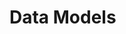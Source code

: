 # Data Models


<ul className="grid grid-cols-1 md:grid-cols-2 lg:grid-cols-3 xl:grid-cols-4 gap-4 -ml-6">
<ReferenceCard
    title="Crypto Historical Price"
    description="Cryptocurrency historical price data"
    url="/platform/data_models/CryptoHistorical"
    command="true"
/>
<ReferenceCard
    title="Available Indices"
    description="Available indices for a given provider"
    url="/platform/data_models/AvailableIndices"
    command="true"
/>
<ReferenceCard
    title="Major Indices Constituents"
    description="Constituents of an index"
    url="/platform/data_models/MajorIndicesConstituents"
    command="true"
/>
<ReferenceCard
    title="CPI"
    description="Consumer Price Index"
    url="/platform/data_models/CPI"
    command="true"
/>
<ReferenceCard
    title="Fred Historical"
    description="Historical close values for selected Fred indices"
    url="/platform/data_models/FredHistorical"
    command="true"
/>
<ReferenceCard
    title="Major Indices Historical"
    description="Historical levels for an index"
    url="/platform/data_models/MajorIndicesHistorical"
    command="true"
/>
<ReferenceCard
    title="Market Risk Premium"
    description="Historical market risk premium"
    url="/platform/data_models/RiskPremium"
    command="true"
/>
<ReferenceCard
    title="Ameribor"
    description="Ameribor (short for the American interbank offered rate) is a benchmark interest rate that reflects the true cost..."
    url="/platform/data_models/AMERIBOR"
    command="true"
/>
<ReferenceCard
    title="Euro Short-Term Rate"
    description="The euro short-term rate (€STR) reflects the wholesale euro unsecured overnight borrowing costs of banks located..."
    url="/platform/data_models/ESTR"
    command="true"
/>
<ReferenceCard
    title="Fed Funds Rate"
    description="Get Effective Federal Funds Rate data. A bank rate is the interest rate a nation's central bank charges to its..."
    url="/platform/data_models/FEDFUNDS"
    command="true"
/>
<ReferenceCard
    title="Interest on Reserve Balances"
    description="Get Interest Rate on Reserve Balances data A bank rate is the interest rate a nation's central bank charges to..."
    url="/platform/data_models/IORB"
    command="true"
/>
<ReferenceCard
    title="Fed Funds Rate Projections"
    description="The projections for the federal funds rate are the value of the midpoint of the projected appropriate target..."
    url="/platform/data_models/PROJECTIONS"
    command="true"
/>
<ReferenceCard
    title="Secured Overnight Financing Rate"
    description="The Secured Overnight Financing Rate (SOFR) is a broad measure of the cost of borrowing cash overnight..."
    url="/platform/data_models/SOFR"
    command="true"
/>
<ReferenceCard
    title="Sterling Overnight Index Average"
    description="SONIA (Sterling Overnight Index Average) is an important interest rate benchmark. SONIA is based on actual..."
    url="/platform/data_models/SONIA"
    command="true"
/>
<ReferenceCard
    title="Treasury Rates"
    description="Treasury rates data"
    url="/platform/data_models/TreasuryRates"
    command="true"
/>
<ReferenceCard
    title="US Yield Curve"
    description="Get United States yield curve"
    url="/platform/data_models/USYieldCurve"
    command="true"
/>
<ReferenceCard
    title="Forex Historical Price"
    description="Forex historical data"
    url="/platform/data_models/ForexHistorical"
    command="true"
/>
<ReferenceCard
    title="Forex Pairs"
    description="Forex available pairs"
    url="/platform/data_models/ForexPairs"
    command="true"
/>
<ReferenceCard
    title="Global News"
    description="Global news data"
    url="/platform/data_models/GlobalNews"
    command="true"
/>
<ReferenceCard
    title="Stock Peers"
    description="Company peers"
    url="/platform/data_models/StockPeers"
    command="true"
/>
<ReferenceCard
    title="Balance Sheet"
    description="Balance sheet statement"
    url="/platform/data_models/BalanceSheet"
    command="true"
/>
<ReferenceCard
    title="Balance Sheet Statement Growth"
    description="Information about the growth of the company balance sheet"
    url="/platform/data_models/BalanceSheetGrowth"
    command="true"
/>
<ReferenceCard
    title="Dividend Calendar"
    description="Show Dividend Calendar for a given start and end dates"
    url="/platform/data_models/DividendCalendar"
    command="true"
/>
<ReferenceCard
    title="Cash Flow Statement"
    description="Information about the cash flow statement"
    url="/platform/data_models/CashFlowStatement"
    command="true"
/>
<ReferenceCard
    title="Cash Flow Statement Growth"
    description="Information about the growth of the company cash flow statement"
    url="/platform/data_models/CashFlowStatementGrowth"
    command="true"
/>
<ReferenceCard
    title="Executive Compensation"
    description="Information about the executive compensation for a given company"
    url="/platform/data_models/ExecutiveCompensation"
    command="true"
/>
<ReferenceCard
    title="Stock Split Calendar"
    description="Show Stock Split Calendar"
    url="/platform/data_models/StockSplitCalendar"
    command="true"
/>
<ReferenceCard
    title="Historical Dividends"
    description="Historical dividends data for a given company"
    url="/platform/data_models/HistoricalDividends"
    command="true"
/>
<ReferenceCard
    title="Earnings Calendar"
    description="Earnings calendar for a given company"
    url="/platform/data_models/EarningsCalendar"
    command="true"
/>
<ReferenceCard
    title="Historical Employees"
    description="Historical number of employees"
    url="/platform/data_models/HistoricalEmployees"
    command="true"
/>
<ReferenceCard
    title="Analyst Estimates"
    description="Analyst stock recommendations"
    url="/platform/data_models/AnalystEstimates"
    command="true"
/>
<ReferenceCard
    title="Company Filings"
    description="Company filings data"
    url="/platform/data_models/CompanyFilings"
    command="true"
/>
<ReferenceCard
    title="Income Statement"
    description="Report on a company's finanacial performance"
    url="/platform/data_models/IncomeStatement"
    command="true"
/>
<ReferenceCard
    title="Income Statement Growth"
    description="Information about the growth of the company income statement"
    url="/platform/data_models/IncomeStatementGrowth"
    command="true"
/>
<ReferenceCard
    title="Stock Insider Trading"
    description="Information about insider trading"
    url="/platform/data_models/StockInsiderTrading"
    command="true"
/>
<ReferenceCard
    title="Institutional Ownership"
    description="Institutional ownership data"
    url="/platform/data_models/InstitutionalOwnership"
    command="true"
/>
<ReferenceCard
    title="Key Metrics"
    description="Key metrics for a given company"
    url="/platform/data_models/KeyMetrics"
    command="true"
/>
<ReferenceCard
    title="Key Executives"
    description="Key executives for a given company"
    url="/platform/data_models/KeyExecutives"
    command="true"
/>
<ReferenceCard
    title="Company Overview"
    description="General information about a company"
    url="/platform/data_models/CompanyOverview"
    command="true"
/>
<ReferenceCard
    title="Stock Ownership"
    description="Information about the company ownership"
    url="/platform/data_models/StockOwnership"
    command="true"
/>
<ReferenceCard
    title="Price Target Consensus"
    description="Price target consensus data"
    url="/platform/data_models/PriceTargetConsensus"
    command="true"
/>
<ReferenceCard
    title="Price Target"
    description="Price target data"
    url="/platform/data_models/PriceTarget"
    command="true"
/>
<ReferenceCard
    title="Extensive set of ratios over time"
    description="Financial ratios for a given company"
    url="/platform/data_models/FinancialRatios"
    command="true"
/>
<ReferenceCard
    title="Revenue Geographic"
    description="Geographic revenue data"
    url="/platform/data_models/RevenueGeographic"
    command="true"
/>
<ReferenceCard
    title="Revenue Business Line"
    description="Business line revenue data"
    url="/platform/data_models/RevenueBusinessLine"
    command="true"
/>
<ReferenceCard
    title="Share Statistics"
    description="Share statistics for a given company"
    url="/platform/data_models/ShareStatistics"
    command="true"
/>
<ReferenceCard
    title="Historical Stock Splits"
    description="Historical stock splits data"
    url="/platform/data_models/HistoricalStockSplits"
    command="true"
/>
<ReferenceCard
    title="Earnings Call Transcript"
    description="Earnings call transcript for a given company"
    url="/platform/data_models/EarningsCallTranscript"
    command="true"
/>
<ReferenceCard
    title="Stock Historical price"
    description="Load stock data for a specific ticker"
    url="/platform/data_models/StockHistorical"
    command="true"
/>
<ReferenceCard
    title="Stock Multiples"
    description="Valuation multiples for a stock ticker"
    url="/platform/data_models/StockMultiples"
    command="true"
/>
<ReferenceCard
    title="Stock News"
    description="Get news for one or more stock tickers"
    url="/platform/data_models/StockNews"
    command="true"
/>
<ReferenceCard
    title="Get the complete options chain for a ticker"
    description=""
    url="/platform/data_models/OptionsChains"
    command="true"
/>
<ReferenceCard
    title="Stock Quote"
    description="Load stock data for a specific ticker"
    url="/platform/data_models/StockQuote"
    command="true"
/>
</ul>
